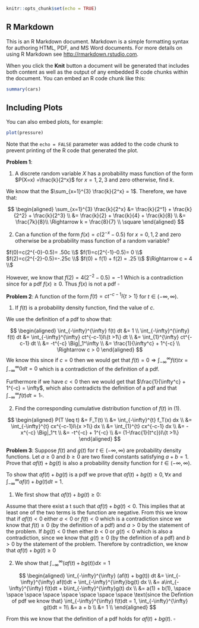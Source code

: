 ```r
knitr::opts_chunk$set(echo = TRUE)
```

## R Markdown

This is an R Markdown document. Markdown is a simple formatting syntax for authoring HTML, PDF, and MS Word documents. For more details on using R Markdown see <http://rmarkdown.rstudio.com>.

When you click the **Knit** button a document will be generated that includes both content as well as the output of any embedded R code chunks within the document. You can embed an R code chunk like this:

```r
summary(cars)
```

## Including Plots

You can also embed plots, for example:

```r
plot(pressure)
```

Note that the `echo = FALSE` parameter was added to the code chunk to prevent printing of the R code that generated the plot.


**Problem 1**:

(1) A discrete random variable $X$ has a probability mass function of the form $P(X=x) =\frac{k}{2^x}$ for $x= 1,2,3$ and zero otherwise, find $k$.

We know that the $\sum_{x=1}^{3} \frac{k}{2^x} = 1$. Therefore, we have that:

$$
\begin{aligned}
\sum_{x=1}^{3} \frac{k}{2^x} &= \frac{k}{2^1} + \frac{k}{2^2} + \frac{k}{2^3} \\
&=  \frac{k}{2} + \frac{k}{4} + \frac{k}{8} \\
&= \frac{7k}{8}\\
\Rightarrow k = \frac{8}{7} \\
\square
\end{aligned}
$$

(2) Can a function of the form $f(x)=c(2^{-x}-0.5)$ for $x= 0,1,2$ and zero otherwise be a probability mass function of a random variable?

$f(0)=c(2^{-0}-0.5)= .50c \\$ 
$f(1)=c(2^{-1}-0.5)= 0 \\$
$f(2)=c(2^{-2}-0.5)=-.25c \\$
$f(0) + f(1) + f(2) = .25 \\$
$\Rightarrow c = 4 \\$

However, we know that $f(2)=4(2^{-2}-0.5)=-1$ Which is a contradiction since for a pdf $f(x) \geq 0$. Thus $f(x)$ is not a pdf $\square$

**Problem 2**:  A function of the form $f(t)=ct^{-c-1}I\{t >1\}$ for $t \in (-\infty,\infty)$.

(1) If $f(t)$ is a probability density function, find the value of $c$.

We use the definition of a pdf to show that:

$$
\begin{aligned}
\int_{-\infty}^{\infty} f(t) dt &= 1 \\
 \int_{-\infty}^{\infty} f(t) dt &= \int_{-\infty}^{\infty} ct^{-c-1}I\{t >1\} dt \\
                                 &= \int_{1}^{\infty} ct^{-c-1} dt \\
                                 &= -t^{-c} \Big|_1^\infty \\
                                 &= \frac{1}{\infty^c} + 1^{-c} \\
                                 \Rightarrow c > 0
\end{aligned}
$$
We know this since if $c = 0$ then we would get that $f(t)=0 \Rightarrow \int_{-\infty}^{\infty} f(t)tx = \int_{-\infty}^{\infty} 0dt=0$ which is a contradiction of the definition of a pdf. 

Furthermore if we have $c < 0$ then we would get that $\frac{1}{\infty^c} + 1^{-c} = \infty$, which also contradicts the definition of a pdf and that $\int_{-\infty}^{\infty} f(t)dt = 1 \square$.

(2) Find the corresponding cumulative distribution function of $f(t)$ in (1).

$$
\begin{aligned}
P(T \leq t) &= F_T(t) \\
&= \int_{-\infty}^{t} f_T(x) dx \\
&= \int_{-\infty}^{t} cx^{-c-1}I\{x >1\} dx \\
&= \int_{1}^{t} cx^{-c-1} dx \\
&= -x^{-c} \Big|_1^t \\
&= -t^{-c} + 1^{-c} \\
&= (1-\frac{1}{t^c})I\{t >1\}
\end{aligned}
$$

**Problem 3**: Suppose $f(t)$ and $g(t)$ for $t \in (-\infty,\infty)$ are probability density functions. Let $a \geq 0$ and $b \geq 0$ are two fixed constants satisfying $a + b = 1$. Prove that $af(t) + bg(t)$ is also a probability density function for $t \in (-\infty,\infty)$.

To show that $af(t) + bg(t)$ is a pdf we prove that $af(t) + bg(t) \geq 0, \forall x$ and $\int_{-\infty}^{\infty} af(t) + bg(t) dt = 1$.

1. We first show that $af(t) + bg(t) \geq 0$:

Assume that there exist a t such that $af(t) + bg(t) < 0$. This implies that at least one of the two terms is the function are negative. From this we know that if $af(t) < 0$ either $a < 0$ or $f(t) < 0$ which is a contradiction since we know that $f(t) \geq 0$ (by the definition of a pdf) and $a>0$ by the statement of the problem. If $bg(t) < 0$ then either $b < 0$ or $g(t) < 0$ which is also a contradiction, since we know that $g(t) \geq 0$ (by the definition of a pdf) and $b>0$ by the statement of the problem. Therefore by contradiction, we know that $af(t) + bg(t) \geq 0$

2. We show that $\int_{-\infty}^{\infty} (af(t) + bg(t)) dx = 1$

$$
\begin{aligned}
\int_{-\infty}^{\infty} (af(t) + bg(t)) dt &= \int_{-\infty}^{\infty} af(t)dt + \int_{-\infty}^{\infty}bg(t) dx  \\
                                               &= a\int_{-\infty}^{\infty} f(t)dt + b\int_{-\infty}^{\infty}g(t) dx \\
                                               &= a(1) + b(1),  \space \space \space \space \space \space \space \space \text{since the Defintion of pdf we know that} \int_{-\infty}^{\infty} f(t)dt = 1, \int_{-\infty}^{\infty} g(t)dt = 1\\ 
                                               &= a + b \\
                                               &= 1 \\
\end{aligned}
$$

From this we know that the definition of a pdf holds for $af(t)+bg(t)$. $\square$

